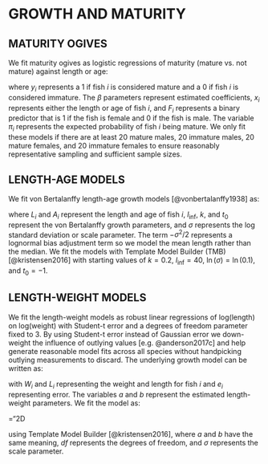 # GROWTH AND MATURITY {#app:growth-and-maturity}

## MATURITY OGIVES {#sec:maturity-models}

We fit maturity ogives as logistic regressions of maturity (mature vs.\ not
mature) against length or age:

\begin{align}
y_i &\sim \mathrm{Binomial}(\pi_i)\\
\mathrm{logit} \left( \pi_i \right) &= \beta_0 + \beta_1 x_i + \beta_2 F_i
\end{align}
where $y_i$ represents a 1 if fish $i$ is considered mature and a 0 if fish $i$
is considered immature. The $\beta$ parameters represent estimated coefficients,
$x_i$ represents either the length or age of fish $i$, and $F_i$ represents
a binary predictor that is 1 if the fish is female and 0 if the fish is male.
The variable $\pi_i$ represents the expected probability of fish $i$ being
mature. We only fit these models if there are at least 20 mature males, 20
immature males, 20 mature females, and 20 immature females to ensure reasonably
representative sampling and sufficient sample sizes.

## LENGTH-AGE MODELS {#sec:length-age-models}

We fit von Bertalanffy length-age growth models [@vonbertalanffy1938] as:

\begin{equation}
  L_i \sim \operatorname{Log-normal}
  \left( \log(l_\mathrm{inf} (1 - \exp(-k (A_i - t_0)))) - \sigma^2 / 2, \sigma \right),
\end{equation}

where $L_i$ and $A_i$ represent the length and age of fish $i$,
$l_\mathrm{inf}$, $k$, and $t_0$ represent the von Bertalanffy growth
parameters, and $\sigma$ represents the log standard deviation or scale
parameter. The term $- \sigma^2 /2$ represents a 
lognormal bias adjustment term so we model
the mean length rather than the median. We fit the models with Template Model
Builder (TMB) [@kristensen2016] with starting values of $k = 0.2$,
$l_\mathrm{inf} = 40$, $\ln (\sigma) = \ln (0.1)$, and $t_0 = -1$.

## LENGTH-WEIGHT MODELS {#sec:length-weight-models}

We fit the length-weight models as robust linear regressions of log(length) on
log(weight) with Student-t error and a degrees of freedom parameter fixed to 3.
By using Student-t error instead of Gaussian error we down-weight the influence
of outlying values [e.g. @anderson2017c] and help generate reasonable model
fits across all species without handpicking outlying measurements to discard.
The underlying growth model can be written as:

\begin{equation}
  W_i = a \cdot L_i^b \cdot e_i,
\end{equation}

with $W_i$ and $L_i$ representing the weight and length for fish $i$ and $e_i$
representing error.
The variables $a$ and $b$ represent the estimated length-weight parameters.
We fit the model as:

\mathchardef\mhyphen="2D

\begin{equation}
  \log (W_i) \sim \mathrm{Student\mhyphen t} (df = 3, \log (\ln(a) + b L_i), \sigma)
\end{equation}

using Template Model Builder [@kristensen2016], where $a$ and $b$ have the same
meaning, $df$ represents the degrees of freedom, and $\sigma$ represents the
scale parameter.
